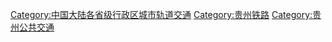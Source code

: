 [[Category:中国大陆各省级行政区城市轨道交通|Category:中国大陆各省级行政区城市轨道交通]]
[[Category:贵州铁路|Category:贵州铁路]]
[[Category:贵州公共交通|Category:贵州公共交通]]